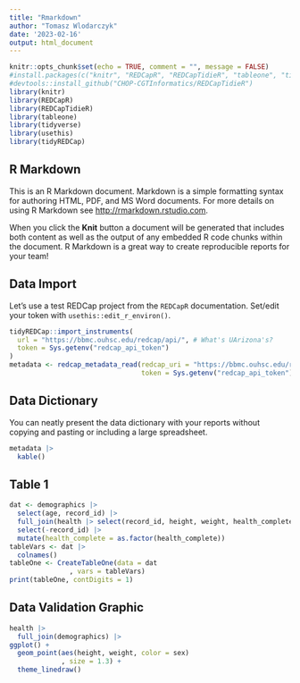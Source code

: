 ```yaml
---
title: "Rmarkdown"
author: "Tomasz Wlodarczyk"
date: '2023-02-16'
output: html_document
---
```


```r
knitr::opts_chunk$set(echo = TRUE, comment = "", message = FALSE)
#install.packages(c("knitr", "REDCapR", "REDCapTidieR", "tableone", "tidyverse", "usethis"))
#devtools::install_github("CHOP-CGTInformatics/REDCapTidieR")
library(knitr)
library(REDCapR)
library(REDCapTidieR)
library(tableone)
library(tidyverse)
library(usethis)
library(tidyREDCap)
```

## R Markdown

This is an R Markdown document. Markdown is a simple formatting syntax for authoring HTML, PDF, and MS Word documents. For more details on using R Markdown see <http://rmarkdown.rstudio.com>.

When you click the **Knit** button a document will be generated that includes both content as well as the output of any embedded R code chunks within the document. R Markdown is a great way to create reproducible reports for your team!

## Data Import

Let's use a test REDCap project from the `REDCapR` documentation. Set/edit your token with `usethis::edit_r_environ()`.

```r
tidyREDCap::import_instruments(
  url = "https://bbmc.ouhsc.edu/redcap/api/", # What's UArizona's?  
  token = Sys.getenv("redcap_api_token")
)
metadata <- redcap_metadata_read(redcap_uri = "https://bbmc.ouhsc.edu/redcap/api/", 
                                 token = Sys.getenv("redcap_api_token"))$data
```

## Data Dictionary

You can neatly present the data dictionary with your reports without copying and pasting or including a large spreadsheet.

```r
metadata |> 
  kable()
```

## Table 1

```r
dat <- demographics |> 
  select(age, record_id) |> 
  full_join(health |> select(record_id, height, weight, health_complete)) |> 
  select(-record_id) |> 
  mutate(health_complete = as.factor(health_complete)) 
tableVars <- dat |> 
  colnames()
tableOne <- CreateTableOne(data = dat
               , vars = tableVars)
print(tableOne, contDigits = 1)
```

## Data Validation Graphic

```r
health |> 
  full_join(demographics) |> 
ggplot() + 
  geom_point(aes(height, weight, color = sex)
             , size = 1.3) +
  theme_linedraw()
```
